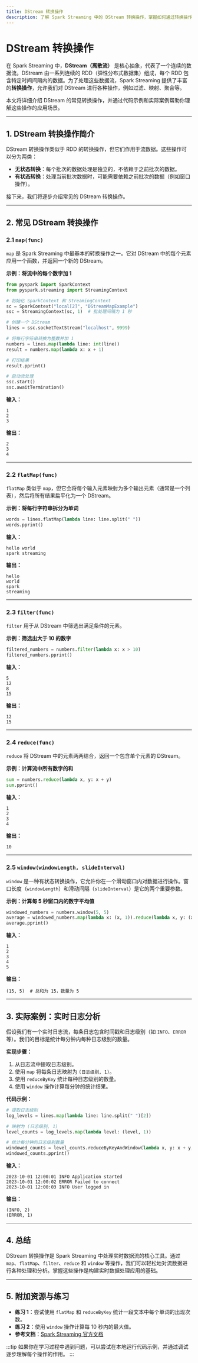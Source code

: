 ```yaml
---
title: DStream 转换操作
description: 了解 Spark Streaming 中的 DStream 转换操作，掌握如何通过转换操作处理实时数据流。
---
```


# DStream 转换操作

在 Spark Streaming 中，**DStream（离散流）** 是核心抽象，代表了一个连续的数据流。DStream 由一系列连续的 RDD（弹性分布式数据集）组成，每个 RDD 包含特定时间间隔内的数据。为了处理这些数据流，Spark Streaming 提供了丰富的**转换操作**，允许我们对 DStream 进行各种操作，例如过滤、映射、聚合等。

本文将详细介绍 DStream 的常见转换操作，并通过代码示例和实际案例帮助你理解这些操作的应用场景。

---

## 1. DStream 转换操作简介

DStream 转换操作类似于 RDD 的转换操作，但它们作用于流数据。这些操作可以分为两类：

- **无状态转换**：每个批次的数据处理是独立的，不依赖于之前批次的数据。
- **有状态转换**：处理当前批次数据时，可能需要依赖之前批次的数据（例如窗口操作）。

接下来，我们将逐步介绍常见的 DStream 转换操作。

---

## 2. 常见 DStream 转换操作

### 2.1 `map(func)`

`map` 是 Spark Streaming 中最基本的转换操作之一。它对 DStream 中的每个元素应用一个函数，并返回一个新的 DStream。

**示例：将流中的每个数字加 1**

```python
from pyspark import SparkContext
from pyspark.streaming import StreamingContext

# 初始化 SparkContext 和 StreamingContext
sc = SparkContext("local[2]", "DStreamMapExample")
ssc = StreamingContext(sc, 1)  # 批处理间隔为 1 秒

# 创建一个 DStream
lines = ssc.socketTextStream("localhost", 9999)

# 将每行字符串转换为整数并加 1
numbers = lines.map(lambda line: int(line))
result = numbers.map(lambda x: x + 1)

# 打印结果
result.pprint()

# 启动流处理
ssc.start()
ssc.awaitTermination()
```

**输入：**
```
1
2
3
```

**输出：**
```
2
3
4
```

---

### 2.2 `flatMap(func)`

`flatMap` 类似于 `map`，但它会将每个输入元素映射为多个输出元素（通常是一个列表），然后将所有结果扁平化为一个 DStream。

**示例：将每行字符串拆分为单词**

```python
words = lines.flatMap(lambda line: line.split(" "))
words.pprint()
```

**输入：**
```
hello world
spark streaming
```

**输出：**
```
hello
world
spark
streaming
```

---

### 2.3 `filter(func)`

`filter` 用于从 DStream 中筛选出满足条件的元素。

**示例：筛选出大于 10 的数字**

```python
filtered_numbers = numbers.filter(lambda x: x > 10)
filtered_numbers.pprint()
```

**输入：**
```
5
12
8
15
```

**输出：**
```
12
15
```

---

### 2.4 `reduce(func)`

`reduce` 将 DStream 中的元素两两结合，返回一个包含单个元素的 DStream。

**示例：计算流中所有数字的和**

```python
sum = numbers.reduce(lambda x, y: x + y)
sum.pprint()
```

**输入：**
```
1
2
3
4
```

**输出：**
```
10
```

---

### 2.5 `window(windowLength, slideInterval)`

`window` 是一种有状态转换操作，它允许你在一个滑动窗口内对数据进行操作。窗口长度（`windowLength`）和滑动间隔（`slideInterval`）是它的两个重要参数。

**示例：计算每 5 秒窗口内的数字平均值**

```python
windowed_numbers = numbers.window(5, 5)
average = windowed_numbers.map(lambda x: (x, 1)).reduce(lambda x, y: (x[0] + y[0], x[1] + y[1]))
average.pprint()
```

**输入：**
```
1
2
3
4
5
```

**输出：**
```
(15, 5)  # 总和为 15，数量为 5
```

---

## 3. 实际案例：实时日志分析

假设我们有一个实时日志流，每条日志包含时间戳和日志级别（如 `INFO`、`ERROR` 等）。我们的目标是统计每分钟内每种日志级别的数量。

**实现步骤：**

1. 从日志流中提取日志级别。
2. 使用 `map` 将每条日志映射为 `(日志级别, 1)`。
3. 使用 `reduceByKey` 统计每种日志级别的数量。
4. 使用 `window` 操作计算每分钟的统计结果。

**代码示例：**

```python
# 提取日志级别
log_levels = lines.map(lambda line: line.split(" ")[2])

# 映射为 (日志级别, 1)
level_counts = log_levels.map(lambda level: (level, 1))

# 统计每分钟的日志级别数量
windowed_counts = level_counts.reduceByKeyAndWindow(lambda x, y: x + y, 60, 60)
windowed_counts.pprint()
```

**输入：**
```
2023-10-01 12:00:01 INFO Application started
2023-10-01 12:00:02 ERROR Failed to connect
2023-10-01 12:00:03 INFO User logged in
```

**输出：**
```
(INFO, 2)
(ERROR, 1)
```

---

## 4. 总结

DStream 转换操作是 Spark Streaming 中处理实时数据流的核心工具。通过 `map`、`flatMap`、`filter`、`reduce` 和 `window` 等操作，我们可以轻松地对流数据进行各种处理和分析。掌握这些操作是构建实时数据处理应用的基础。

---

## 5. 附加资源与练习

- **练习 1**：尝试使用 `flatMap` 和 `reduceByKey` 统计一段文本中每个单词的出现次数。
- **练习 2**：使用 `window` 操作计算每 10 秒内的最大值。
- **参考文档**：[Spark Streaming 官方文档](https://spark.apache.org/docs/latest/streaming-programming-guide.html)

:::tip
如果你在学习过程中遇到问题，可以尝试在本地运行代码示例，并通过调试逐步理解每个操作的作用。
:::